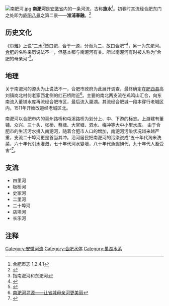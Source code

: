 {{Geobox|河流
<!-- *** 标题 *** -->
| name = 南淝河
| native_name = <!--外来词用拉丁文标示-->
| other_name = 淝河<br>施水
| category = 
<!-- *** 名称 **** --> 
| etymology = 
| nickname = 
<!-- *** 图片 *** -->
| image = Nanfeihe River from train for Shanghai-Hongqiao Station.jpg
| image_caption = <!--简介-->
| image_size = 
<!-- *** 国家 *** -->
| country = {{CHN}}
| state = [[安徽省|安徽省]]
| region = 
| district = 
| municipality = 
<!-- *** 归属、发源地、支流等 *** -->
| parent = 巢湖水系
| tributary_left = 四里河、板桥河、史家河、二十埠河、店埠河、长乐河
| tributary_right = 二里河、关镇河、焦姥河
| distributary = 马家渡
| city = [[合肥市|合肥市]]
| landmark = <!--地标-->
<!-- *** 位置 *** -->
<!-- *** 源头地理数据 *** -->
| source = 红石桥
| source_location = | source_region =肥西县 | source_country ={{CHN}}
| source_elevation = 50
| source_lat_d =31 | source_lat_m =59 | source_lat_s =19 | source_lat_NS =N 
| source_long_d =117 | source_long_m =3 | source_long_s =49 | source_long_EW = E
| source1 = 
| source1_location = | source1_region = | source1_country =
| source1_elevation = 
| source1_lat_d = | source1_lat_m = | source1_lat_s = | source1_lat_NS =
| source1_long_d = | source1_long_m = | source1_long_s = | source1_long_EW =
| source_confluence = 
| source_confluence_location = | source_confluence_region = | source_confluence_country =
| source_confluence_elevation = 
| source_confluence_lat_d = | source_confluence_lat_m = | source_confluence_lat_s = | source_confluence_lat_NS =
| source_confluence_long_d = | source_confluence_long_m = | source_confluence_long_s = | source_confluence_long_EW = 
<!-- *** 河口地理数据 *** -->
| mouth = 巢湖
| mouth_location =施口 | mouth_region =合肥市 | mouth_country ={{CHN}}
| mouth_elevation = 0
| mouth_lat_d =31 | mouth_lat_m =41 | mouth_lat_s =53 | mouth_lat_NS = N
| mouth_long_d =117 | mouth_long_m =24 | mouth_long_s =18 | mouth_long_EW = E
<!-- *** 数据 *** -->
| length =70
| width =50
| depth =6
| volume = 
| watershed =1640
| discharge =16.49
| discharge_max =1040
| discharge_min =
<!-- *** 自由字段 *** -->
| free = | free_type = 
<!-- *** 地图 *** -->
| map =
| map_caption = 
| map_background = 
| map_locator =
| map_locator_x =
| map_locator_y = 
<!-- *** 网站 *** --> 
| website =
| commons =
<!-- *** 脚注 *** -->
| footnotes =<ref>平均流量源数据为安徽省水文局2017年8月-2018年1月《巢湖及环湖直流水环境状况月报》，经计算后得出</ref>
}}
[[File:南肥河.jpg|thumb]]
'''南淝河'''是[[安徽省|安徽省]]内的一条河流，古称'''施水'''<ref>合肥市志 1.2.4.1</ref>。初春时其流经合肥东门之处即为[[庐阳八景|庐阳八景]]之第二景——'''淮浦春融'''。<ref>{{cite web |title=“淮浦春融”古景重现合肥 三大主题区带市民穿梭时光 |url=http://ah.ifeng.com/a/20170607/5730109_0.shtml |website=ah.ifeng.com |publisher=凤凰安徽 |accessdate=2019-10-19 |archive-date=2019-10-19 |archive-url=https://web.archive.org/web/20191019081132/http://ah.ifeng.com/a/20170607/5730109_0.shtml }}</ref>

== 历史文化 ==
《[[尔雅|尔雅]]》上说“二水<ref>指南淝河和东淝河</ref>皆曰淝，合于一源，分而为二，故曰合肥”<ref>{{Cite web |url=http://ah.people.com.cn/GB/channel14/154/index.html |title=合肥简介 |accessdate=2010-03-13 |archive-date=2010-03-18 |archive-url=https://web.archive.org/web/20100318060405/http://ah.people.com.cn/GB/channel14/154/index.html |dead-url=no }}</ref>，另一为东淝河。[[合肥|合肥]]的名称来历说法不一，但基本都与南淝河有关。所以南淝河有时被人称为“合肥的母亲河”<ref>{{Cite web |url=http://ah.anhuinews.com/system/2008/05/26/002022872.shtml |title=合肥守护母亲河在行动 |access-date=2010-03-13 |archive-url=https://web.archive.org/web/20090609143218/http://ah.anhuinews.com/system/2008/05/26/002022872.shtml |archive-date=2009-06-09 |dead-url=yes }}</ref>。

==地理==
关于南淝河的源头为止说法不一，合肥市政府为此展开调查，最终确定在[[肥西县|肥西县]]高刘镇岗北村何老家西北侧的红石桥附近<ref>[http://www.hefei.gov.cn/n1105/n32856/n190767/n13121983/13456344.html 南淝河寻源——让省城母亲河更美丽]{{dead link|date=2017年11月 |bot=InternetArchiveBot |fix-attempted=yes }}</ref>。主要的南北两支流在鸡鸣山汇合，向东南流入董铺水库再流经合肥市区，最后流入巢湖。其流经合肥城一段本穿行老城区内，1511年开始改道经老城区北。

南淝河以合肥市内的亳州路桥和屯溪路桥为划分上、中、下游的标志。上游建有董铺、众兴、三十头、张桥、蔡塘、大官塘、泗水、梅冲等大中小型水库。
由于合肥市的生活污水排入南淝河，随着合肥市人口的增加，南淝河污染状况越来越严重，支流二十埠河更是首当其冲。沿河居民把南淝河的污染说成“五十年代淘米洗菜，六十年代引水灌溉，七十年代河水變壞，八十年代魚蝦絕代，九十年代人畜受害”<ref>{{Cite web |url=http://ah.big5.anhuinews.com/system/2003/02/25/000254059.shtml |title=合肥母親河，何時能變清? |access-date=2010-03-13 |archive-url=https://web.archive.org/web/20050522235343/http://ah.big5.anhuinews.com/system/2003/02/25/000254059.shtml |archive-date=2005-05-22 |dead-url=yes }}</ref>。

==支流==
*四里河
*板桥河
*史家河
*二里河
*二十埠河
*店埠河
*长乐河

==注释==
{{Reflist}}

[[Category:安徽河流|Category:安徽河流]]
[[Category:合肥水体|Category:合肥水体]]
[[Category:巢湖水系|Category:巢湖水系]]
{{巢湖水系}}
{{长江}}
